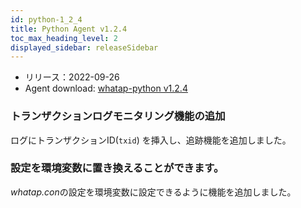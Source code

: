 ```yaml
---
id: python-1_2_4
title: Python Agent v1.2.4
toc_max_heading_level: 2
displayed_sidebar: releaseSidebar
---
```



- リリース：2022-09-26
- Agent download: [whatap-python v1.2.4](https://pypi.org/project/whatap-python/1.2.4/)

### トランザクションログモニタリング機能の追加

ログにトランザクションID(`txid`) を挿入し、追跡機能を追加しました。

### 設定を環境変数に置き換えることができます。

*whatap.con*の設定を環境変数に設定できるように機能を追加しました。 
